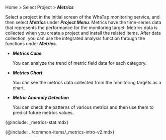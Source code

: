 Home > Select Project > **_Metrics_**

Select a project in the initial screen of the WhaTap monitoring service, and then select **_Metrics_** under **_Project Menu_**. Metrics have the time-series data that represents the performance for the monitoring target. Metrics data is collected when you create a project and install the related items. After data collection, you can use the integrated analysis function through the functions under **_Metrics_**.

-   **_Metrics Cube_**

    You can analyze the trend of metric field data for each category.

-   **_Metrics Chart_**

    You can see the metrics data collected from the monitoring targets as a chart.

-   **_Metric Anomaly Detection_**

    You can check the patterns of various metrics and then use them to predict future metrics values.

{@include: _metrics-stat.mdx}

<!-- 메트릭스 디폴트 안내 삽입 -->

{@include: ../common-items/_metrics-intro-v2.mdx}
